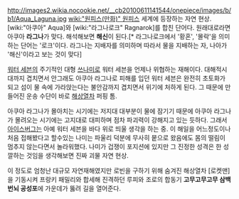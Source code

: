 http://images2.wikia.nocookie.net/__cb20100611141544/onepiece/images/b/b1/Aqua_Laguna.jpg
[[wiki:"원피스(만화)" 원피스]] 세계에 등장하는 자연 현상. [wiki:"아쿠아" Aqua]와 [wiki:"라그나로크" Ragnarok]를 합친 단어다. 원래대로라면 아쿠아 '''라그나'''가 맞다. 해석해보면 '''해신'''이 된다.[* 라그나로크에서 '황혼', '몰락'을 의미하는 단어는 '로크'이다. 라그나는 지배자를 의미하며 따라서 물을 지배하는 자, 나아가 '해신'이라고 보는 것이 맞다]

[[워터 세븐]]의 주기적인 대형 [[쓰나미]]로 워터 세븐을 언제나 위협하는 재해이다. 대해적시대까지 겹치면서 안그래도 아쿠아 라그나로 피해를 입던 워터 세븐은 완전히 초토화가 되고 섬이 물 속에 가라앉는다는 불안감까지 겹치면서 위기에 처하게 된다. 그 때문에 만들어진 운송 수단이 바로 [[해상열차]] 퍼핑 톰.

아쿠아 라그나가 몰아치는 시기에는 저지대 대부분이 물에 잠기기 때문에 아쿠아 라그나가 몰려오는 시기에는 고지대로 대피하며 점차 파괴력이 강해지고 있는 듯하다. 그래서 [[아이스버그]]는 아예 워터 세븐을 바다 위로 띄울 생각을 하는 중. 이 해일을 어느정도이나 처음 접해봤다고 할수있는 나미는 파울리 덕분에 무사히 뭍으로 왔음에도 몸의 떨림이 멈추지 않는다면서 놀라워했다. 나미가 겁쟁이 포지션에 있지만 그 진정한 성격은 한 성깔하는 것임을 생각해보면 진짜 괴물 자연 현상.

이 정도로 엄청난 대규모 자연재해였지만 로빈을 구하기 위해 숨겨진 해상열차 [로켓맨]을 기동시켜 프랑키 패밀리와 합세해 진격하던 루피와 조로의 합동기 '''고무고무고무 삼백번뇌 공성포'''에 가운데가 뚫려 길을 열어준다.
